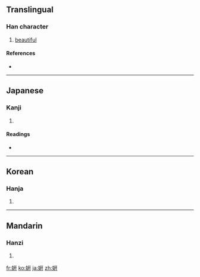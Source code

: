 {{also|妍}}
==Translingual==

===Han character===
{{Han char|rn=38|rad=女|as=06|sn=9|four=|canj=女一十十 (VMJJ)}}

# [[beautiful]]

====References====
* {{Han ref|kx=0261.130|hdz=21042.030|uh=59F8|ud=23032}}

----

==Japanese==

===Kanji===
{{ja-kanji|grade=|rs=女06}}

# {{defn|Japanese}}

====Readings====
* {{ja-readings|on=[[けん]] (ken), [[げん]] (gen)|kun=[[うつくしい]] (utsukushii)}}

----

==Korean==

===Hanja===
{{ko-hanja|hangeul=연|rv=yeon|mr=yŏn}}

# {{defn|Korean}}

----

==Mandarin==

===Hanzi===
{{cmn-hanzi|pin=[[yán]] ([[yan2]])|wg=yen<sup>2</sup>}}

# {{defn|Mandarin}}

[[fr:姸]]
[[ko:姸]]
[[ja:姸]]
[[zh:姸]]